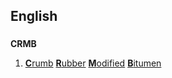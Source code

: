 ==English==

==={{initialism}}===
'''CRMB'''

# [[crumb|'''C'''rumb]] [[rubber|'''R'''ubber]] [[modify|'''M'''odified]] [[bitumen|'''B'''itumen]]